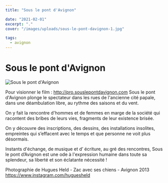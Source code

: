 ```yaml
---
title: "Sous le pont d'Avignon"

date: "2021-02-01"
excerpt: "."
cover: "/images/uploads/sous-le-pont-davignon-1.jpg"

tags:
  - avignon
---
```


# Sous le pont d'Avignon

![Sous le pont d'Avignon](/images/uploads/sous-le-pont-davignon-1.jpg)

Pour visionner le film : http://pro.souslepontdavignon.com Sous le pont d'Avignon plonge le spectateur dans les rues de l'ancienne cité papale, dans une déambulation libre, au rythme des saisons et du vent.

On y fait la rencontre d'hommes et de femmes en marge de la société qui racontent des bribes de leurs vies, fragments de leur existence brisée.

On y découvre des inscriptions, des dessins, des installations insolites, empreintes qui s’effacent avec le temps et que personne ne voit plus désormais.

Instants d'échange, de musique et d’ écriture, au gré des rencontres, Sous le pont d’Avignon est une ode à l'expression humaine dans toute sa splendeur, sa liberté et son éclatante nécessité !

Photographie de Hugues Held - Zac avec ses chiens - Avignon 2013 https://www.instagram.com/huguesheld
